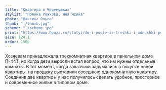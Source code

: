 ```yaml
---
title: "Квартира в Черемушках"
stylist: "Полина Рожкова, Яна Яхина"
photo: "Шангина Ольга"
thumb: "./thumb.jpg"
scheme: "./scheme.jpg"
print: "https://www.houzz.ru/statyi/do-i-posle-iz-treshki-i-odnushki-p44t-bolyshaya-kvartira-dlya-semyi-stsetivw-vs~135948714"
size: 124.1
order: 1500
---
```

Хозяевам принадлежала трехкомнатная квартира в панельном доме П-44Т, но когда дети выросли встал вопрос, что им нужны отдельные комнаты. В тот момент, когда заказчики задумались о покупке новой квартиры, на  продажу выставили соседнюю однокомнатную квартиру. Соединив две квартиры у нас получилось сделать удобное, просторное и современное жилье в типовом доме.


